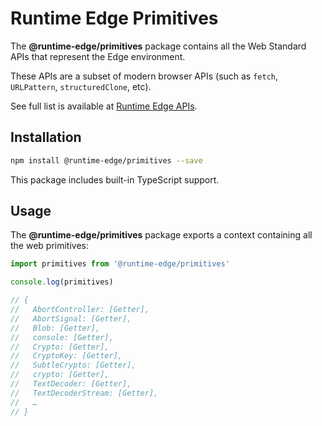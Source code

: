 # Runtime Edge Primitives

The **@runtime-edge/primitives** package contains all the Web Standard APIs that represent the Edge environment.

These APIs are a subset of modern browser APIs (such as `fetch`, `URLPattern`, `structuredClone`, etc).

See full list is available at [Runtime Edge APIs](/features/available-apis).

## Installation

```sh npm2yarn
npm install @runtime-edge/primitives --save
```

This package includes built-in TypeScript support.

## Usage

The **@runtime-edge/primitives** package exports a context containing all the web primitives:

```js
import primitives from '@runtime-edge/primitives'

console.log(primitives)

// {
//   AbortController: [Getter],
//   AbortSignal: [Getter],
//   Blob: [Getter],
//   console: [Getter],
//   Crypto: [Getter],
//   CryptoKey: [Getter],
//   SubtleCrypto: [Getter],
//   crypto: [Getter],
//   TextDecoder: [Getter],
//   TextDecoderStream: [Getter],
//   …
// }
```

